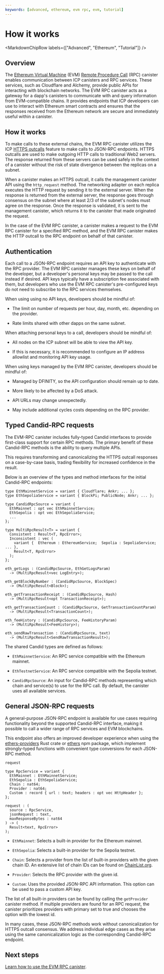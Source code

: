 ```yaml
---
keywords: [advanced, ethereum, evm rpc, evm, tutorial]
---
```



# How it works

<MarkdownChipRow labels={["Advanced", "Ethereum", "Tutorial"]} />

## Overview

The [Ethereum Virtual Machine](https://ethereum.org/en/developers/docs/evm/) (EVM) [Remote Procedure Call](https://ethereum.org/en/developers/docs/apis/json-rpc/) (RPC) canister enables communication between ICP canisters and RPC services. These services, such as Cloudflare and Alchemy, provide public APIs for interacting with blockchain networks. The EVM RPC canister acts as a gateway for a dapp's canisters to communicate with and query information from EVM-compatible chains. It provides endpoints that ICP developers can use to interact with Ethereum smart contracts and ensures that the responses received from the Ethereum network are secure and immediately useful within a canister.

## How it works

To make calls to these external chains, the EVM RPC canister utilizes the ICP [HTTPS outcalls](/docs/current/references/https-outcalls-how-it-works) feature to make calls to JSON-RPC endpoints. HTTPS outcalls are used to make outgoing HTTP calls to traditional Web2 servers. The response returned from these servers can be used safely in the context of a canister without the risk of state divergence between the replicas on a subnet.

When a canister makes an HTTPS outcall, it calls the management canister API using the `http_request` method. The networking adapter on each replica executes the HTTP request by sending it to the external server. When the response is returned from the external server, the response goes through consensus on the subnet where at least 2/3 of the subnet's nodes must agree on the response. Once the response is validated, it is sent to the management canister, which returns it to the canister that made originated the request.

In the case of the EVM RPC canister, a canister makes a request to the EVM RPC canister for a specified RPC method, and the EVM RPC canister makes the HTTP outcall to the RPC endpoint on behalf of that canister.

## Authentication

Each call to a JSON-RPC endpoint requires an API key to authenticate with the RPC provider. The EVM RPC canister manages these keys on behalf of the developer, but a developer's personal keys may be passed to the call instead if desired. API keys typically have a subscription fee associated with them, but developers who use the EVM RPC canister's pre-configured keys do not need to subscribe to the RPC services themselves.

When using using no API keys, developers should be mindful of:

- The limit on number of requests per hour, day, month, etc. depending on the provider.

- Rate limits shared with other dapps on the same subnet.

When attaching personal keys to a call, developers should be mindful of:

- All nodes on the ICP subnet will be able to view the API key.

- If this is necessary, it is recommended to configure an IP address allowlist and monitoring API key usage.

When using keys managed by the EVM RPC canister, developers should be mindful of:

- Managed by DFINITY, so the API configuration should remain up to date.

- More likely to be affected by a DoS attack.

- API URLs may change unexpectedly.

- May include additional cycles costs depending on the RPC provider.

## Typed Candid-RPC requests

The EVM-RPC canister includes fully-typed Candid interfaces to provide first-class support for certain RPC methods. The primary benefit of these Candid-RPC methods is the ability to query multiple APIs.

This requires transforming and canonicalizing the HTTPS outcall responses on a case-by-case basis, trading flexibility for increased confidence in the result.

Below is an overview of the types and method interfaces for the initial Candid-RPC endpoints:

```
type EthMainnetService = variant { Cloudflare; Ankr; ... };
type EthSepoliaService = variant { BlockPi; PublicNode; Ankr; ... };

type CandidRpcSource = variant {
  EthMainnet : opt vec EthMainnetService;
  EthSepolia : opt vec EthSepoliaService;
  ...
};

type MultiRpcResult<T> = variant {
  Consistent : Result<T, RpcError>;
  Inconsistent : vec (
    variant {  Ethereum : EthereumService;  Sepolia : SepoliaService; ... },
    Result<T, RpcError>
  );
};

eth_getLogs : (CandidRpcSource, EthGetLogsParam)
  -> (MultiRpcResult<vec LogEntry>);

eth_getBlockByNumber : (CandidRpcSource, BlockSpec)
  -> (MultiRpcResult<Block>);

eth_getTransactionReceipt : (CandidRpcSource, Hash)
  -> (MultiRpcResult<opt TransactionReceipt>);

eth_getTransactionCount : (CandidRpcSource, GetTransactionCountParam)
  -> (MultiRpcResult<TransactionCount>);

eth_feeHistory : (CandidRpcSource, FeeHistoryParam)
  -> (MultiRpcResult<FeeHistory>);

eth_sendRawTransaction : (CandidRpcSource, text)
  -> (MultiRpcResult<SendRawTransactionResult>);

```

The shared Candid types are defined as follows:

- `EthMainnetService`: An RPC service compatible with the Ethereum mainnet.

- `EthTestnetService`: An RPC service compatible with the Sepolia testnet.

- `CandidRpcSource`: An input for Candid-RPC methods representing which chain and service(s) to use for the RPC call. By default, the canister uses all available services.

## General JSON-RPC requests

A general-purpose JSON-RPC endpoint is available for use cases requiring functionality beyond the supported Candid-RPC interface, making it possible to call a wider range of RPC services and EVM blockchains.

This endpoint also offers an improved developer experience when using the [ethers-providers](https://docs.rs/ethers-providers/latest/ethers_providers/) Rust crate or [ethers](https://www.npmjs.com/package/ethers) npm package, which implement strongly-typed functions with convenient type conversions for each JSON-RPC method.

`request`

```
type RpcService = variant {
  EthMainnet : EthMainnetService;
  EthSepolia : EthSepoliaService;
  Chain : nat64;
  Provider : nat64;
  Custom : record { url : text; headers : opt vec HttpHeader };
};

request : (
  source : RpcService,
  jsonRequest : text,
  maxResponseBytes : nat64
) -> (
  Result<text, RpcError>
);
```

- `EthMainnet`: Selects a built-in provider for the Ethereum mainnet.

- `EthSepolia`: Selects a built-in provider for the Sepolia testnet.

- `Chain`: Selects a provider from the list of built-in providers with the given chain ID. An extensive list of chain IDs can be found on [ChainList.org](https://chainlist.org).

- `Provider`: Selects the RPC provider with the given id.

- `Custom`: Uses the provided JSON-RPC API information. This option can be used to pass a custom API key.

The list of all built-in providers can be found by calling the `getProvider` canister method. If multiple providers are found for an RPC request, the canister prioritizes providers with primary set to true and chooses the option with the lowest id.

In many cases, these JSON-RPC methods work without canonicalization for HTTPS outcall consensus. We address individual edge cases as they arise using the same canonicalization logic as the corresponding Candid-RPC endpoint.

## Next steps

[Learn how to use the EVM RPC canister](evm-rpc.mdx).